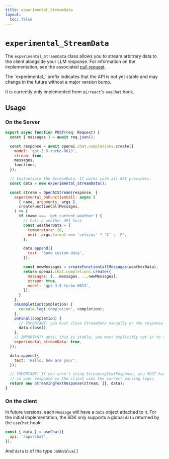 ```yaml
---
title: experimental_StreamData
layout:
  toc: false
---
```



# `experimental_StreamData`

The `experimental_StreamData` class allows you to stream arbitrary data to the client alongside your LLM response.
For information on the implementation, see the associated [pull request](https://github.com/vercel/ai/pull/425).

<Callout>
  The `experimental_` prefix indicates that the API is not yet stable and may
  change in the future without a major version bump.

It is currently only implemented from `ai/react`'s `useChat` hook.

</Callout>

## Usage

### On the Server

```jsx filename="app/api/chat/route.ts" {11-12,26-28,45-46,49-51,53-56}
export async function POST(req: Request) {
  const { messages } = await req.json();

  const response = await openai.chat.completions.create({
    model: 'gpt-3.5-turbo-0613',
    stream: true,
    messages,
    functions,
  });

  // Instantiate the StreamData. It works with all API providers.
  const data = new experimental_StreamData();

  const stream = OpenAIStream(response, {
    experimental_onFunctionCall: async (
      { name, arguments: args },
      createFunctionCallMessages,
    ) => {
      if (name === 'get_current_weather') {
        // Call a weather API here
        const weatherData = {
          temperature: 20,
          unit: args.format === 'celsius' ? 'C' : 'F',
        };

        data.append({
          text: 'Some custom data',
        });

        const newMessages = createFunctionCallMessages(weatherData);
        return openai.chat.completions.create({
          messages: [...messages, ...newMessages],
          stream: true,
          model: 'gpt-3.5-turbo-0613',
        });
      }
    },
    onCompletion(completion) {
      console.log('completion', completion);
    },
    onFinal(completion) {
      // IMPORTANT! you must close StreamData manually or the response will never finish.
      data.close();
    },
    // IMPORTANT! until this is stable, you must explicitly opt in to supporting streamData.
    experimental_streamData: true,
  });

  data.append({
    text: 'Hello, how are you?',
  });

  // IMPORTANT! If you aren't using StreamingTextResponse, you MUST have the `X-Experimental-Stream-Data: 'true'` header
  // in your response so the client uses the correct parsing logic.
  return new StreamingTextResponse(stream, {}, data);
}
```

### On the client

In future versions, each `Message` will have a `data` object attached to it. For the initial implementation, the SDK only supports a global `data`
returned by the `useChat` hook:

```jsx
const { data } = useChat({
  api: '/api/chat',
});
```

And `data` is of the type `JSONValue[]`
